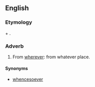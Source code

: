 ==English==

===Etymology===
{{derv|en|whence}} + {{derv|en|ever}}.

===Adverb===
{{en-adv|-}}

# From [[wherever]]: from whatever place.

====Synonyms====
* {{sense|from whatever place}} [[whencesoever]]